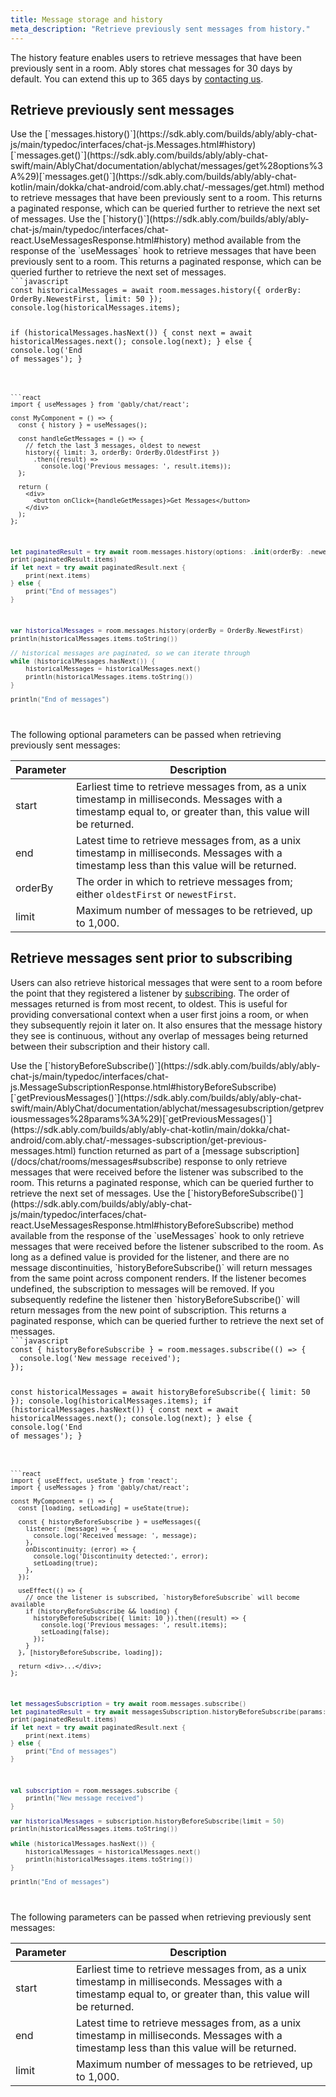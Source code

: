 ```yaml
---
title: Message storage and history
meta_description: "Retrieve previously sent messages from history."
---
```


The history feature enables users to retrieve messages that have been previously sent in a room. Ably stores chat messages for 30 days by default. You can extend this up to 365 days by [contacting us](https://forms.gle/SmCLNFoRrYmkbZSf8).

## Retrieve previously sent messages <a id="history"/>

<If lang="javascript,swift,kotlin">
Use the <If lang="javascript">[`messages.history()`](https://sdk.ably.com/builds/ably/ably-chat-js/main/typedoc/interfaces/chat-js.Messages.html#history)</If><If lang="swift">[`messages.get()`](https://sdk.ably.com/builds/ably/ably-chat-swift/main/AblyChat/documentation/ablychat/messages/get%28options%3A%29)</If><If lang="kotlin">[`messages.get()`](https://sdk.ably.com/builds/ably/ably-chat-kotlin/main/dokka/chat-android/com.ably.chat/-messages/get.html)</If> method to retrieve messages that have been previously sent to a room. This returns a paginated response, which can be queried further to retrieve the next set of messages.
</If>

<If lang="react">
Use the [`history()`](https://sdk.ably.com/builds/ably/ably-chat-js/main/typedoc/interfaces/chat-react.UseMessagesResponse.html#history) method available from the response of the `useMessages` hook to retrieve messages that have been previously sent to a room. This returns a paginated response, which can be queried further to retrieve the next set of messages.
</If>

<Code>
```javascript
const historicalMessages = await room.messages.history({ orderBy: OrderBy.NewestFirst, limit: 50 });
console.log(historicalMessages.items);

if (historicalMessages.hasNext()) {
  const next = await historicalMessages.next();
  console.log(next);
} else {
  console.log('End of messages');
}
```

```react
import { useMessages } from '@ably/chat/react';

const MyComponent = () => {
  const { history } = useMessages();

  const handleGetMessages = () => {
    // fetch the last 3 messages, oldest to newest
    history({ limit: 3, orderBy: OrderBy.OldestFirst })
      .then((result) =>
        console.log('Previous messages: ', result.items));
  };

  return (
    <div>
      <button onClick={handleGetMessages}>Get Messages</button>
    </div>
  );
};
```

```swift
let paginatedResult = try await room.messages.history(options: .init(orderBy: .newestFirst))
print(paginatedResult.items)
if let next = try await paginatedResult.next {
    print(next.items)
} else {
    print("End of messages")
}
```

```kotlin
var historicalMessages = room.messages.history(orderBy = OrderBy.NewestFirst)
println(historicalMessages.items.toString())

// historical messages are paginated, so we can iterate through
while (historicalMessages.hasNext()) {
    historicalMessages = historicalMessages.next()
    println(historicalMessages.items.toString())
}

println("End of messages")
```
</Code>

The following optional parameters can be passed when retrieving previously sent messages:

| Parameter | Description |
| --------- | ----------- |
| start | Earliest time to retrieve messages from, as a unix timestamp in milliseconds. Messages with a timestamp equal to, or greater than, this value will be returned. |
| end | Latest time to retrieve messages from, as a unix timestamp in milliseconds. Messages with a timestamp less than this value will be returned. |
| orderBy | The order in which to retrieve messages from; either `oldestFirst` or `newestFirst`. |
| limit | Maximum number of messages to be retrieved, up to 1,000. |

## Retrieve messages sent prior to subscribing <a id="subscribe"/>

Users can also retrieve historical messages that were sent to a room before the point that they registered a listener by [subscribing](/docs/chat/rooms/messages#subscribe). The order of messages returned is from most recent, to oldest. This is useful for providing conversational context when a user first joins a room, or when they subsequently rejoin it later on. It also ensures that the message history they see is continuous, without any overlap of messages being returned between their subscription and their history call.

<If lang="javascript,swift,kotlin">
Use the <If lang="javascript">[`historyBeforeSubscribe()`](https://sdk.ably.com/builds/ably/ably-chat-js/main/typedoc/interfaces/chat-js.MessageSubscriptionResponse.html#historyBeforeSubscribe)</If><If lang="swift">[`getPreviousMessages()`](https://sdk.ably.com/builds/ably/ably-chat-swift/main/AblyChat/documentation/ablychat/messagesubscription/getpreviousmessages%28params%3A%29)</If><If lang="kotlin">[`getPreviousMessages()`](https://sdk.ably.com/builds/ably/ably-chat-kotlin/main/dokka/chat-android/com.ably.chat/-messages-subscription/get-previous-messages.html)</If> function returned as part of a [message subscription](/docs/chat/rooms/messages#subscribe) response to only retrieve messages that were received before the listener was subscribed to the room. This returns a paginated response, which can be queried further to retrieve the next set of messages.
</If>

<If lang="react">
Use the [`historyBeforeSubscribe()`](https://sdk.ably.com/builds/ably/ably-chat-js/main/typedoc/interfaces/chat-react.UseMessagesResponse.html#historyBeforeSubscribe) method available from the response of the `useMessages` hook to only retrieve messages that were received before the listener subscribed to the room. As long as a defined value is provided for the listener, and there are no message discontinuities, `historyBeforeSubscribe()` will return messages from the same point across component renders. If the listener becomes undefined, the subscription to messages will be removed. If you subsequently redefine the listener then `historyBeforeSubscribe()` will return messages from the new point of subscription. This returns a paginated response, which can be queried further to retrieve the next set of messages.
</If>

<Code>
```javascript
const { historyBeforeSubscribe } = room.messages.subscribe(() => {
  console.log('New message received');
});

const historicalMessages = await historyBeforeSubscribe({ limit: 50 });
console.log(historicalMessages.items);
if (historicalMessages.hasNext()) {
  const next = await historicalMessages.next();
  console.log(next);
} else {
  console.log('End of messages');
}
```

```react
import { useEffect, useState } from 'react';
import { useMessages } from '@ably/chat/react';

const MyComponent = () => {
  const [loading, setLoading] = useState(true);

  const { historyBeforeSubscribe } = useMessages({
    listener: (message) => {
      console.log('Received message: ', message);
    },
    onDiscontinuity: (error) => {
      console.log('Discontinuity detected:', error);
      setLoading(true);
    },
  });

  useEffect(() => {
    // once the listener is subscribed, `historyBeforeSubscribe` will become available
    if (historyBeforeSubscribe && loading) {
      historyBeforeSubscribe({ limit: 10 }).then((result) => {
        console.log('Previous messages: ', result.items);
        setLoading(false);
      });
    }
  }, [historyBeforeSubscribe, loading]);

  return <div>...</div>;
};
```

```swift
let messagesSubscription = try await room.messages.subscribe()
let paginatedResult = try await messagesSubscription.historyBeforeSubscribe(params: .init(limit: 50)) // `orderBy` here is ignored and always `newestFirst`
print(paginatedResult.items)
if let next = try await paginatedResult.next {
    print(next.items)
} else {
    print("End of messages")
}
```

```kotlin
val subscription = room.messages.subscribe {
    println("New message received")
}

var historicalMessages = subscription.historyBeforeSubscribe(limit = 50)
println(historicalMessages.items.toString())

while (historicalMessages.hasNext()) {
    historicalMessages = historicalMessages.next()
    println(historicalMessages.items.toString())
}

println("End of messages")
```
</Code>

The following parameters can be passed when retrieving previously sent messages:

| Parameter | Description |
| --------- | ----------- |
| start | Earliest time to retrieve messages from, as a unix timestamp in milliseconds. Messages with a timestamp equal to, or greater than, this value will be returned. |
| end | Latest time to retrieve messages from, as a unix timestamp in milliseconds. Messages with a timestamp less than this value will be returned. |
| limit | Maximum number of messages to be retrieved, up to 1,000. |
